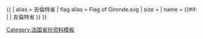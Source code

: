 {{ {{{1<noinclude>|country showdata</noinclude>}}}
| alias = 吉倫特省
| flag alias = Flag of Gironde.svg
| size = {{{size|}}}
| name = {{#if: {{{name|}}} | {{{name|}}} | 吉倫特省 }}
}}<noinclude>
[[Category:法国省份资料模板]]
</noinclude>